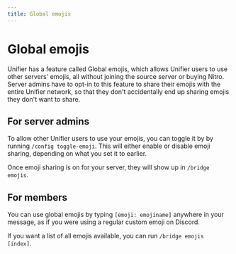 ```yaml
---
title: Global emojis
---
```


# Global emojis

Unifier has a feature called Global emojis, which allows Unifier users to use other servers' emojis, all without joining the source server or buying Nitro. Server admins have to opt-in to this feature to share their emojis with the entire Unifier network, so that they don't accidentally end up sharing emojis they don't want to share.

## For server admins

To allow other Unifier users to use your emojis, you can toggle it by by running `/config toggle-emoji`. This will either enable or disable emoji sharing, depending on what you set it to earlier.

Once emoji sharing is on for your server, they will show up in `/bridge emojis`.

## For members

You can use global emojis by typing `[emoji: emojiname]` anywhere in your message, as if you were using a regular custom emoji on Discord.

If you want a list of all emojis available, you can run `/bridge emojis [index]`.
